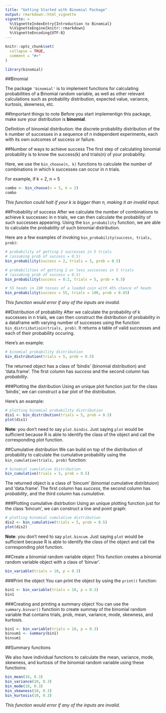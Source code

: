 ```yaml
---
title: "Getting Started with Binomial Package"
output: rmarkdown::html_vignette
vignette: >
  %\VignetteIndexEntry{Introduction to Binomial}
  %\VignetteEngine{knitr::rmarkdown}
  %\VignetteEncoding{UTF-8}
---
```


```r
knitr::opts_chunk$set(
  collapse = TRUE,
  comment = "#>"
)
```

```r
library(binomial)
```

##Binomial

The package `'binomial'` is to implement functions for calculating probabilities 
of a Binomial random variable, as well as other relevant calculations such as 
probability distribution, expected value, variance, kurtosis, skewness, etc.

##Important things to note
Before you start implementign this package, make sure your distribution is **binomial**.

Definition of binomial distribution: the discrete probability distribution 
of the k number of successes in a sequence of n independent experiments, each with 
its own outcomes of success or failure.

##Number of ways to achieve success
The first step of calculating binomial probability is to know the success(k) and 
trials(n) of your probability.

Here, we use the `bin_choose(n, k)` functions to calculate the number of combinations 
in which k successes can occur in n trials.

For example, if k = 2, n = 5

```r
combo <- bin_choose(n = 5, k = 2)
combo
```

*This function could halt if your k is bigger than n, making it an invalid input.*

##Probability of success
After we calculate the number of combinations to achieve k successec in n trials, we 
can then calculate the probability of such successes appearing. Using the 
`bin_probability` function, we are able to calculate the probability of such binomial
distribution.

Here are a few examples of invoking `bin_probability(success, trials, prob)`:
```r
# probability of getting 2 successes in 5 trials
# (assuming prob of success = 0.5) 
bin_probability(success = 2, trials = 5, prob = 0.5)

# probabilities of getting 2 or less successes in 5 trials 
# (assuming prob of success = 0.5)
bin_probability(success = 0:2, trials = 5, prob = 0.5)

# 55 heads in 100 tosses of a loaded coin with 45% chance of heads
bin_probability(success = 55, trials = 100, prob = 0.45)
```

*This function would error if any of the inputs are invalid.*

##Distribution of probability
After we calculate the probability of k successes in n trials, we can then construct 
the distribution of probability in a dataframe with varying number of successes using 
the function `bin_distriibutioin(trials, prob)`. 
It returns a table of valid successes and each of their probability occuring.

Here's an example:
```r
# binomial probability distribution
bin_distribution(trials = 5, prob = 0.5)
```

The returned object has a class of 'bindis' (binomial distribution) and 'data.frame'.
The first column has *success* and the second column has *probability*.

###Plotting the distribution
Using an unique plot function just for the class 'bindis', we can construct a bar plot
of the distribution.

Here's an example:
```r
# plotting binomial probability distribution
dis1 <- bin_distribution(trials = 5, prob = 0.5) 
plot(dis1)
```

**Note**: you don't need to say `plot.bindis`. Just saying `plot` would be sufficient 
because 
R is able to identify the class of the object and call the corresponding plot function.

##Cumulative distribution
We can build on top of the distribution of probability to calculate the cumulative 
probability using the `bin_cumulative(trials, prob)` function:

```r
# binomial cumulative distribution
bin_cumulative(trials = 5, prob = 0.5)
```

The returned object is a class of 'bincum' (binomial cumulative distribtuion) 
and 'data.frame'.
The first column has *success*, the second column has *probability*, and the third
column has *cumulative*.

###Plotting cumulative distrbution
Using an unique plotting function just for the class 'bincum', we can construct a line
and point graph:
```r
# plotting binomial cumulative distribution
dis2 <- bin_cumulative(trials = 5, prob = 0.5) 
plot(dis2)
```

**Note**: you don't need to say `plot.bincum`. Just saying `plot` would be sufficient 
because 
R is able to identify the class of the object and call the corresponding plot function.


##Create a binomial random variable object
This function creates a binomial random variable object with a class of 'binvar'.
```r
bin_variable(trials = 10, p = 0.3)
```

###Print the object
You can print the object by using the `print()` function:
```r
bin1 <- bin_variable(trials = 10, p = 0.3)
bin1
```

###Creating and printing a summary object 
You can use the `summary.binvar()` functioin to create summay of the binomial random
variable that contains trials, prob, mean, variance, mode, skewness, and kurtosis.
```r
bin1 <- bin_variable(trials = 10, p = 0.3) 
binsum1 <- summary(bin1)
binsum1
```

##Summary functions

We also have individual functions to calculate the mean, variance, mode, skewness, and
kurtosis of the binomial random variable using these functioins:
```r
bin_mean(10, 0.3)
bin_variance(10, 0.3)
bin_mode(10, 0.3)
bin_skewness(10, 0.3)
bin_kurtosis(10, 0.3)
```

*This function would error if any of the inputs are invalid.*

